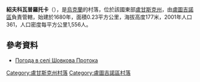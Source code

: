 {{coord|48|18|15|N|39|15|19|E|scale:100000|display=title}}

'''紹夫科瓦普羅托卡'''（{{lang-uk|Шовкова Протока}}），是[[烏克蘭|烏克蘭]]的村落，位於該國東部[[盧甘斯克州|盧甘斯克州]]，由[[盧圖吉諾區|盧圖吉諾區]]負責管轄，始建於1680年，面積0.23平方公里，海拔高度177米，2001年人口361，人口密度每平方公里1,556人。

==參考資料==
* [http://weather.in.ua/ua/lyganskaja/29099 Погода в селі Шовкова Протока] {{Wayback|url=http://weather.in.ua/ua/lyganskaja/29099 |date=20210423135741 }}

{{DEFAULTSORT:Шовкова Протока}}
[[Category:盧甘斯克州村落|Category:盧甘斯克州村落]]
[[Category:盧圖吉諾區村落|Category:盧圖吉諾區村落]]


{{Luhansk-geo-stub}}